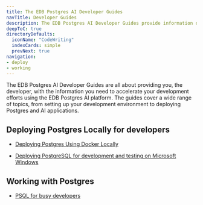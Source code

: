 ```yaml
---
title: The EDB Postgres AI Developer Guides
navTitle: Developer Guides
description: The EDB Postgres AI Developer Guides provide information on how to use the EDB Postgres AI platform to build and develop Postgres and AI applications.
deepToC: true
directoryDefaults:
  iconName: "CodeWriting"
  indexCards: simple
  prevNext: true
navigation:
- deploy
- working
---
```


The EDB Postgres AI Developer Guides are all about providing you, the developer, with the information you need to accelerate your development efforts using the EDB Postgres AI platform. The guides cover a wide range of topics, from setting up your development environment to deploying Postgres and AI applications.

## Deploying Postgres Locally for developers

* [Deploying Postgres Using Docker Locally](deploy/docker)

* [Deploying PostgreSQL for development and testing on Microsoft Windows](deploy/windows)

## Working with Postgres

* [PSQL for busy developers](working/psql-for-busy-developers)

<!-- ## Developing Postgres Applications

* [Developing Postgres Applications with Python](developing/developing-postgres-applications-with-python)
 -->



